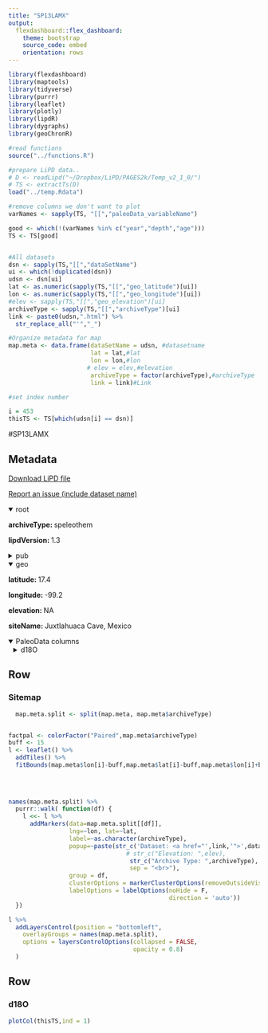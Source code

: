 ```yaml
---
title: "SP13LAMX"
output: 
  flexdashboard::flex_dashboard:
    theme: bootstrap
    source_code: embed
    orientation: rows
---
```


```r
library(flexdashboard)
library(maptools)
library(tidyverse)
library(purrr)
library(leaflet)
library(plotly)
library(lipdR)
library(dygraphs)
library(geoChronR)

#read functions
source("../functions.R")

#prepare LiPD data..
# D <- readLipd("~/Dropbox/LiPD/PAGES2k/Temp_v2_1_0/")
# TS <- extractTs(D)
load("../temp.Rdata")

#remove columns we don't want to plot
varNames <- sapply(TS, "[[","paleoData_variableName")

good <- which(!(varNames %in% c("year","depth","age")))
TS <- TS[good]


#All datasets
dsn <- sapply(TS,"[[","dataSetName")
ui <- which(!duplicated(dsn))
udsn <- dsn[ui]
lat <- as.numeric(sapply(TS,"[[","geo_latitude")[ui])
lon <- as.numeric(sapply(TS,"[[","geo_longitude")[ui])
#elev <- sapply(TS,"[[","geo_elevation")[ui]
archiveType <- sapply(TS,"[[","archiveType")[ui]
link <- paste0(udsn,".html") %>% 
  str_replace_all("'","_")

#Organize metadata for map
map.meta <- data.frame(dataSetName = udsn, #datasetname
                       lat = lat,#lat
                       lon = lon,#lon
                      # elev = elev,#elevation
                       archiveType = factor(archiveType),#archiveType
                       link = link)#Link

#set index number

i = 453
thisTS <- TS[which(udsn[i] == dsn)]
```
#SP13LAMX

Metadata {.sidebar}
-------------------------------------
[Download LiPD file](SP13LAMX.lpd)
            

[Report an issue (include dataset name)](https://github.com/nickmckay/LiPDverse/issues)

<details open style="margin-left: 0px">
<summary>root</summary>
<p style="margin-left: 0px"><strong>archiveType: </strong>speleothem
<p style="margin-left: 0px"><strong>lipdVersion: </strong>1.3
</details>
<details>
<summary>pub</summary>
<details style="margin-left: 10px">
<summary>pub1</summary>
<p style="margin-left: 10px"><strong>author: </strong>Lachniet, MS
<p style="margin-left: 10px"><strong>pubYear: </strong>2013
<p style="margin-left: 10px"><strong>DOI: </strong>10.1130/G20797.1
</details>
</details>
<details open style="margin-left: 0px">
<summary>geo</summary>
<p style="margin-left: 0px"><strong>latitude: </strong>17.4
<p style="margin-left: 0px"><strong>longitude: </strong>-99.2
<p style="margin-left: 0px"><strong>elevation: </strong>NA
<p style="margin-left: 0px"><strong>siteName: </strong>Juxtlahuaca Cave, Mexico
</details>
<details open>
<summary>PaleoData columns</summary>
<details style="margin-left: 10px">
<summary>d18O</summary>
<p style="margin-left: 10px"><strong>TSid: </strong>SP13LAMX01A
<p style="margin-left: 10px"><strong>variableName: </strong>d18O
<p style="margin-left: 10px"><strong>units: </strong>permil
<p style="margin-left: 10px"><strong>description: </strong>carbonate
<details>
<summary>interpretation</summary>
<details style="margin-left: 20px">
<summary>1</summary>
<p style="margin-left: 20px"><strong>basis: </strong>The study area receives moisture from Caribbean easterly waves guided by the trade winds, tropical cyclones from the eastern Pacific and Gulf of Mexico, and Caribbean moisture that traverses the isthmus of Tehuantepec to reach southwestern Mexico via recurved trade winds over the eastern tropical Pacific. The NAM extends from southern Mexico into the southwestern United States, and is an important contributor to annual rainfall  totals due to abundant summertime convection. Our study area is dominated by a summer moisture source (supplying ?97% of annual rainfall) from the surrounding tropical oceans.
<p style="margin-left: 20px"><strong>interpDirection: </strong>increase (positive)
<p style="margin-left: 20px"><strong>scope: </strong>climate
<p style="margin-left: 20px"><strong>seasonality: </strong>summer
<p style="margin-left: 20px"><strong>variable: </strong>Monsoon strength
<p style="margin-left: 20px"><strong>variableDetail: </strong>paleorainfall record of the Mesoamerican monsoon
</details>
<details style="margin-left: 20px">
<summary>2</summary>
<p style="margin-left: 20px"><strong>basis: </strong>The stalagmite ?18O values also contain a temperature imprint: a decrease in LST of ?3?4 �C is responsible for making the stalagmite ?18O values higher by ?0.6?0.8% due to the water?carbonate precipitation temperature
<p style="margin-left: 20px"><strong>direction: </strong>decrease
<p style="margin-left: 20px"><strong>equilibriumEvidence: </strong>The stalagmite ?18O values for the Mexican samples replicate very well over the common time intervals (Fig. S2), suggesting the values have not been significantly affected by kinetic effects, a conclusion that is further supported by an observation of apparent equilibrium isotopic relationships between drip-water samples and modern aragonite precipitating in the cave.
<p style="margin-left: 20px"><strong>inferredMaterial: </strong>groundwater d18O
<p style="margin-left: 20px"><strong>integrationTimeBasis: </strong>U/Th dating
<p style="margin-left: 20px"><strong>integrationTimeUncertainty: </strong>A 0.5-or 1.0-mm sampling interval corresponds to a temporal resolution of ?2 y for the last 2 ka, 10?12 y for the LGM, HS1, and YD, and ?60 y for the Holocene.
<p style="margin-left: 20px"><strong>integrationTimeUnits: </strong>years
<p style="margin-left: 20px"><strong>mathematicalRelation: </strong>linear
<p style="margin-left: 20px"><strong>rank: </strong>2
<p style="margin-left: 20px"><strong>scope: </strong>isotope
<p style="margin-left: 20px"><strong>seasonality: </strong>annual
<p style="margin-left: 20px"><strong>variable: </strong>Amount of precipitation
</details>
</details>
</details>

Row
-----------------------------------------------------------------------

### Sitemap

```r
  map.meta.split <- split(map.meta, map.meta$archiveType)


factpal <- colorFactor("Paired",map.meta$archiveType)
buff <- 15
l <- leaflet() %>% 
  addTiles() %>% 
  fitBounds(map.meta$lon[i]-buff,map.meta$lat[i]-buff,map.meta$lon[i]+buff,map.meta$lat[i]+buff)
  

  
  
names(map.meta.split) %>%
  purrr::walk( function(df) {
    l <<- l %>%
      addMarkers(data=map.meta.split[[df]],
                 lng=~lon, lat=~lat,
                 label=~as.character(archiveType),
                 popup=~paste(str_c('Dataset: <a href="',link,'">',dataSetName,'</a>'),
                                 # str_c("Elevation: ",elev),
                                  str_c("Archive Type: ",archiveType),
                                  sep = "<br>"),
                 group = df,
                 clusterOptions = markerClusterOptions(removeOutsideVisibleBounds = F),
                 labelOptions = labelOptions(noHide = F,
                                             direction = 'auto'))
  })

l %>%
  addLayersControl(position = "bottomleft",
    overlayGroups = names(map.meta.split),
    options = layersControlOptions(collapsed = FALSE,
                                   opacity = 0.8)
  )
```

Row {.tabset .tabset-fade}
-----------------------------------------------------------------------

### d18O
```r
plotCol(thisTS,ind = 1)
```
